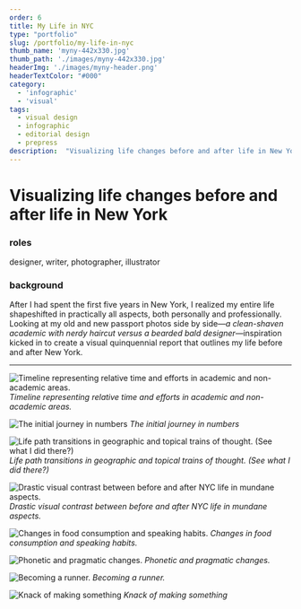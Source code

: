 ```yaml
---
order: 6
title: My Life in NYC
type: "portfolio"
slug: /portfolio/my-life-in-nyc
thumb_name: 'myny-442x330.jpg'
thumb_path: './images/myny-442x330.jpg'
headerImg: './images/myny-header.png'
headerTextColor: "#000"
category:
  - 'infographic'
  - 'visual'
tags:
  - visual design
  - infographic
  - editorial design
  - prepress
description:  "Visualizing life changes before and after life in New York"
---
```


# Visualizing life changes before and after life in New York

<section class="portfolioDetail">

### roles

designer, writer, photographer, illustrator

</section>

<section class="portfolioDetail">

### background

After I had spent the first five years in New York, I realized my entire life shapeshifted in practically all aspects, both personally and professionally. Looking at my old and new passport photos side by side&mdash;_a clean-shaven academic with nerdy haircut versus a bearded bald designer_&mdash;inspiration kicked in to create a visual quinquennial report that outlines my life before and after New York.

</section>

<ButtonContainer>
  <SimpleButton cta="Download as PDF" link="testlink" color="var(--yellow)" />
  <SimpleButton cta="Purchase printed copy" link="http://www.blurb.com/b/2755937-my-life-in-nyc" color="var(--green)" />
</ButtonContainer>

---


<div class="img-border">

![Timeline representing relative time and efforts in academic and non-academic areas.](./images/myny_05.jpg)
*Timeline representing relative time and efforts in academic and non-academic areas.*

![The initial journey in numbers](./images/myny_06.jpg)
*The initial journey in numbers*

![Life path transitions in geographic and topical trains of thought. (<em>See what I did there?</em>)](./images/myny_07.jpg)
*Life path transitions in geographic and topical trains of thought. (<em>See what I did there?</em>)*

![Drastic visual contrast between before and after NYC life in mundane aspects.](./images/myny_08.jpg)
*Drastic visual contrast between before and after NYC life in mundane aspects.*

![Changes in food consumption and speaking habits.](./images/myny_11.jpg)
*Changes in food consumption and speaking habits.*

![Phonetic and pragmatic changes.](./images/myny_12.jpg)
*Phonetic and pragmatic changes.*

![Becoming a runner.](./images/myny_19.jpg)
*Becoming a runner.*

![Knack of making something](./images/myny_21.jpg)
*Knack of making something*

</div>